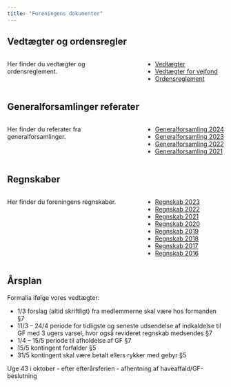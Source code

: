 ```yaml
---
title: "Foreningens dokumenter"
---
```



## Vedtægter og ordensregler

::: columns
::: {.column width="55%"}
Her finder du vedtægter og ordensreglement.
:::

::: {.column width="5%"}
:::

::: {.column width="40%"}
-   [Vedtægter](dok_forening/Vedtægter_2014.pdf)
-   [Vedtægter for vejfond](dok_forening/Vedtægter_vejfond.pdf)
-   [Ordensreglement](dok_forening/Ordensreglement_2014-04-05.pdf)
:::
:::

## Generalforsamlinger referater

::: columns
::: {.column width="55%"}
Her finder du referater fra generalforsamlinger.
:::

::: {.column width="5%"}
:::

::: {.column width="40%"}
- [Generalforsamling 2024](dok_forening/GF_referat_2024.pdf)
- [Generalforsamling 2023](dok_forening/GF_referat_2023.pdf)
- [Generalforsamling 2022](dok_forening/GF_referat_2022.pdf)
- [Generalforsamling 2021](dok_forening/GF_referat_2021.pdf)
:::
:::

## Regnskaber

::: columns
::: {.column width="55%"}
Her finder du foreningens regnskaber.
:::

::: {.column width="5%"}
:::

::: {.column width="40%"}
-   [Regnskab 2023](dok_forening/Regnskab_2023.pdf)
-   [Regnskab 2022](dok_forening/Regnskab_2022.pdf)
-   [Regnskab 2021](dok_forening/Regnskab_2021.pdf)
-   [Regnskab 2020](dok_forening/Regnskab_2020.pdf)
-   [Regnskab 2019](dok_forening/Regnskab_2019.pdf)
-   [Regnskab 2018](dok_forening/Regnskab_2018.pdf)
-   [Regnskab 2017](dok_forening/Regnskab_2017.pdf)
-   [Regnskab 2016](dok_forening/Regnskab_2016.pdf)
:::
:::


## Årsplan

Formalia ifølge vores vedtægter:

- 1/3 forslag (altid skriftligt) fra medlemmerne skal være hos formanden §7
- 11/3 – 24/4 periode for tidligste og seneste udsendelse af indkaldelse til GF med 3 ugers varsel, hvor også revideret regnskab medsendes §7
- 1/4 – 15/5 periode til afholdelse af GF §7
- 15/5 kontingent forfalder §5
- 31/5 kontingent skal være betalt ellers rykker med gebyr §5

Uge 43 i oktober - efter efterårsferien - afhentning af haveaffald/GF-beslutning



